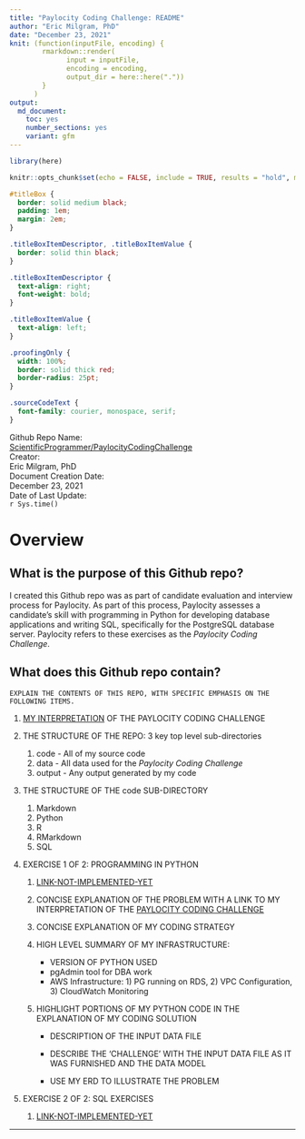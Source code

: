 ```yaml
---
title: "Paylocity Coding Challenge: README"
author: "Eric Milgram, PhD"
date: "December 23, 2021"
knit: (function(inputFile, encoding) {
        rmarkdown::render(
              input = inputFile,
              encoding = encoding,
              output_dir = here::here("."))
        }
      )
output:
  md_document:
    toc: yes
    number_sections: yes
    variant: gfm
---
```


```r
library(here)

knitr::opts_chunk$set(echo = FALSE, include = TRUE, results = "hold", message = FALSE)
```

```css

#titleBox {
  border: solid medium black;
  padding: 1em;
  margin: 2em;
}

.titleBoxItemDescriptor, .titleBoxItemValue {
  border: solid thin black;
}

.titleBoxItemDescriptor {
  text-align: right;
  font-weight: bold;
}

.titleBoxItemValue {
  text-align: left;
}

.proofingOnly {
  width: 100%;
  border: solid thick red;
  border-radius: 25pt;
}

.sourceCodeText {
  font-family: courier, monospace, serif;
}

```

<!-- <table> -->
<!--   <tbody> -->
<!--     <tr> -->
<!--       <td> -->
<!--         Github Repo Name: -->
<!--       </td> -->
<!--       <td> -->
<!--          <a href="https://github.com/ScientificProgrammer/PaylocityCodingChallenge">ScientificProgrammer/PaylocityCodingChallenge</a> -->
<!--       </td> -->
<!--     </tr> -->
<!--     <tr> -->
<!--       <td> -->
<!--         Author: -->
<!--       </td> -->
<!--       <td> -->
<!--         Eric Milgram, PhD -->
<!--       </td> -->
<!--     </tr> -->
<!--     <tr> -->
<!--       <td> -->
<!--         Document Creation Date -->
<!--       </td> -->
<!--       <td> -->
<!--         December 23, 2021 -->
<!--       </td> -->
<!--     </tr> -->
<!--     <tr> -->
<!--       <td> -->
<!--         Date of Last Update: -->
<!--       </td> -->
<!--       <td> -->
<!--         ```r Sys.time()``` -->
<!--       </td> -->
<!--     </tr> -->
<!--   </tbody> -->
<!-- </table> -->


<div id="titleBox">
<div class="titleBoxRow">
<div class="titleBoxItemDescriptor">Github Repo Name:</div>
<div class="titleBoxItemValue">[ScientificProgrammer/PaylocityCodingChallenge]("https://github.com/ScientificProgrammer/PaylocityCodingChallenge")</div>
</div>
<div class="titleBoxRow">
<div class="titleBoxItemDescriptor">Creator:</div>
<div class="titleBoxItemValue">Eric Milgram, PhD</div>
</div>
<div class="titleBoxRow">
<div class="titleBoxItemDescriptor">Document Creation Date:</div>
<div class="titleBoxItemValue">December 23, 2021</div>
</div>
<div class="titleBoxRow">
<div class="titleBoxItemDescriptor">Date of Last Update:</div>
<div class="titleBoxItemValue">```r Sys.time()```</div>
</div>
</div>

# Overview

## What is the purpose of this Github repo?

I created this Github repo was as part of candidate evaluation and
interview process for Paylocity. As part of this process, Paylocity
assesses a candidate's skill with programming in Python for developing database
applications and writing SQL, specifically for the PostgreSQL database server.
Paylocity refers to these exercises as the *Paylocity Coding Challenge*.

## What does this Github repo contain?
<div class="proofingOnlyContainer">
  <div>
    EXPLAIN THE CONTENTS OF THIS REPO, WITH SPECIFIC EMPHASIS ON THE
    FOLLOWING ITEMS.
  </div>
  <ol>
    <li><a href='```r here::here("./code/Markdown/paylocity_coding_challenge_overview.md")```'>MY INTERPRETATION</a> OF THE PAYLOCITY CODING CHALLENGE</li>
    <li>
      <p>THE STRUCTURE OF THE REPO: 3 key top level sub-directories</p>
    <ol>
      <li><span class='sourceCodeText'>code</span> - All of my source code</li>
      <li><span class='sourceCodeText'>data</span> - All data used for the *Paylocity Coding Challenge*</li>
      <li><span class='sourceCodeText'>output</span> - Any output generated by my code</li>
    </ol>
    </li>
    <li>
       <p>THE STRUCTURE OF THE <span class='sourceCodeText'>code</span> SUB-DIRECTORY</p>
       <ol>
        <li><span class='sourceCodeText'>Markdown</span></li>
        <li><span class='sourceCodeText'>Python</span></li>
        <li><span class='sourceCodeText'>R</span></li>
        <li><span class='sourceCodeText'>RMarkdown</span></li>
        <li><span class='sourceCodeText'>SQL</span></li>
      </ol>
    </li>
    <li>
      <p>EXERCISE 1 OF 2: PROGRAMMING IN PYTHON</p>
      <ol>
        <li><a href='https://example.com'>LINK-NOT-IMPLEMENTED-YET</a></li>
        <li><p>CONCISE EXPLANATION OF THE PROBLEM WITH A LINK TO MY INTERPRETATION OF THE <a href='```r here::here("./code/Markdown/paylocity_coding_challenge_overview.md")```'>PAYLOCITY CODING CHALLENGE</a></p></li>
        <li><p>CONCISE EXPLANATION OF MY CODING STRATEGY</p></li>
        <li>
          <p>HIGH LEVEL SUMMARY OF MY INFRASTRUCTURE:</p>
          <ul>
            <li>VERSION OF PYTHON USED</li>
            <li>pgAdmin tool for DBA work</li>
            <li>AWS Infrastructure: 1) PG running on RDS, 2) VPC Configuration, 3) CloudWatch Monitoring</li>
          </ul
        </li>
        <li>
          <p>HIGHLIGHT PORTIONS OF MY PYTHON CODE IN THE EXPLANATION OF MY CODING SOLUTION</p>
          <ul>
            <li><p>DESCRIPTION OF THE INPUT DATA FILE</p></li>
            <li><p>DESCRIBE THE 'CHALLENGE' WITH THE INPUT DATA FILE AS IT WAS FURNISHED AND THE DATA MODEL</p></li>
            <li><p>USE MY ERD TO ILLUSTRATE THE PROBLEM</p></li>
          <ul>
        </li>
      </ol>
    </li>
    <li>
      <p>EXERCISE 2 OF 2: SQL EXERCISES</p>
      <ol>
        <li><a href='https://example.com'>LINK-NOT-IMPLEMENTED-YET</a></li>
      </ol>
    </li>
  </ol>
</div>

---